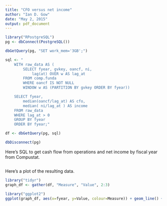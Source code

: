 ```yaml
---
title: "CFO versus net income"
author: "Ian D. Gow"
date: "May 2, 2015"
output: pdf_document
---
```


```r
library("RPostgreSQL")
pg <- dbConnect(PostgreSQL())

dbGetQuery(pg, "SET work_mem='3GB';")

sql <- "
    WITH raw_data AS (
        SELECT fyear, gvkey, oancf, ni, 
            lag(at) OVER w AS lag_at
        FROM comp.funda 
        WHERE oancf IS NOT NULL
        WINDOW w AS (PARTITION BY gvkey ORDER BY fyear))

    SELECT fyear, 
        median(oancf/lag_at) AS cfo,
        median( ni/lag_at ) AS income
    FROM raw_data
    WHERE lag_at > 0
    GROUP BY fyear
    ORDER BY fyear;"

df <- dbGetQuery(pg, sql)

dbDisconnect(pg)
```

Here's SQL to get cash flow from operations and net income by fiscal year from Compustat.
```r
```

Here's a plot of the resulting data.

```r
library("tidyr")
graph_df <- gather(df, "Measure", "Value", 2:3)

library("ggplot2")
ggplot(graph_df, aes(x=fyear, y=Value, colour=Measure)) + geom_line() +  xlab("Fiscal Year")
```
